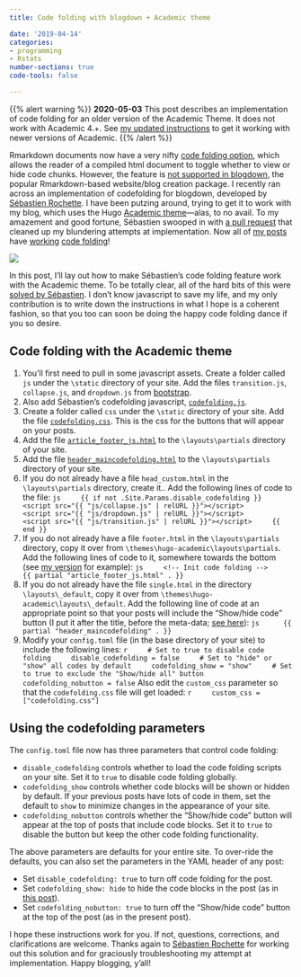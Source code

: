 ```yaml
---
title: Code folding with blogdown + Academic theme

date: '2019-04-14'
categories:
- programming
- Rstats
number-sections: true
code-tools: false

---
```


{{% alert warning %}}
__2020-05-03__ This post describes an implementation of code folding for an older version of the Academic Theme. It does not work with Academic 4.+. See [my updated instructions](/code-folding-update/) to get it working with newer versions of Academic.
{{% /alert %}}

Rmarkdown documents now have a very nifty [code folding option](https://bookdown.org/yihui/rmarkdown/html-document.html#code-folding), which allows the reader of a compiled html document to toggle whether to view or hide code chunks. However, the feature is [not supported in blogdown](https://github.com/rstudio/blogdown/issues/214), the popular Rmarkdown-based website/blog creation package. I recently ran across an implementation of codefolding for blogdown, developed by [Sébastien Rochette](https://statnmap.com/2017-11-13-enable-code-folding-in-bookdown-and-blogdown/). I have been putzing around, trying to get it to work with my blog, which uses the Hugo [Academic theme](https://sourcethemes.com/academic/)---alas, to no avail. To my amazement and good fortune, Sébastien swooped in with [a pull request](https://github.com/jepusto/jepusto.com/pull/9) that cleaned up my blundering attempts at implementation. Now all of [my posts](/package-downloads) have [working](/handmade-clubSandwich) [code folding](/effective-sample-size-aggregation)!

![](https://media.giphy.com/media/mIZ9rPeMKefm0/giphy.gif)

In this post, I'll lay out how to make Sébastien's code folding feature work with the Academic theme. To be totally clear, all of the hard bits of this were [solved by Sébastien](https://statnmap.com/2017-11-13-enable-code-folding-in-bookdown-and-blogdown/). I don't know javascript to save my life, and my only contribution is to write down the instructions in what I hope is a coherent fashion, so that you too can soon be doing the happy code folding dance if you so desire.

## Code folding with the Academic theme

1. You'll first need to pull in some javascript assets. Create a folder called `js` under the `\static` directory of your site. Add the files `transition.js`, `collapse.js`, and `dropdown.js` from [bootstrap](https://github.com/twbs/bootstrap/tree/v3.3.7/js). 
2. Also add Sébastien's codefolding javascript, [`codefolding.js`](https://github.com/jepusto/jepusto.com/blob/master/static/js/codefolding.js).
3. Create a folder called `css` under the `\static` directory of your site. Add the file [`codefolding.css`](https://github.com/jepusto/jepusto.com/blob/master/static/css/codefolding.css). This is the css for the buttons that will appear on your posts. 
4. Add the file [`article_footer_js.html`](https://github.com/jepusto/jepusto.com/blob/master/layouts/partials/article_footer_js.html) to the `\layouts\partials` directory of your site.
5. Add the file [`header_maincodefolding.html`](https://github.com/jepusto/jepusto.com/blob/master/layouts/partials/header_maincodefolding.html) to the `\layouts\partials` directory of your site.
6. If you do not already have a file `head_custom.html` in the `\layouts\partials` directory, create it.. Add the following lines of code to the file:
    ```js
    {{ if not .Site.Params.disable_codefolding }}
      <script src="{{ "js/collapse.js" | relURL }}"></script>
      <script src="{{ "js/dropdown.js" | relURL }}"></script>
      <script src="{{ "js/transition.js" | relURL }}"></script>
    {{ end }}
    ```
7. If you do not already have a file `footer.html` in the `\layouts\partials` directory, copy it over from `\themes\hugo-academic\layouts\partials`. Add the following lines of code to it, somewhere towards the bottom (see [my version](https://github.com/jepusto/jepusto.com/blob/master/layouts/partials/footer.html) for example):
    ```js
    <!-- Init code folding -->
    {{ partial "article_footer_js.html" . }}
    ```
8. If you do not already have the file `single.html` in the directory `\layouts\_default`, copy it over from `\themes\hugo-academic\layouts\_default`. Add the following line of code at an appropriate point so that your posts will include the "Show/hide code" button (I put it after the title, before the meta-data; [see here](https://github.com/jepusto/jepusto.com/blob/master/layouts/_default/single.html)):
    ```js
     {{ partial "header_maincodefolding" . }}
    ```
9. Modify your `config.toml` file (in the base directory of your site) to include the following lines:
    ```r
    # Set to true to disable code folding
    disable_codefolding = false
    # Set to "hide" or "show" all codes by default
    codefolding_show = "show"
    # Set to true to exclude the "Show/hide all" button
    codefolding_nobutton = false
    ```
    Also edit the `custom_css` parameter so that the `codefolding.css` file will get loaded:
    ```r
    custom_css = ["codefolding.css"]
    ```

## Using the codefolding parameters

The `config.toml` file now has three parameters that control code folding:

- `disable_codefolding` controls whether to load the code folding scripts on your site. Set it to `true` to disable code folding globally. 
- `codefolding_show` controls whether code blocks will be shown or hidden by default. If your previous posts have lots of code in them, set the default to `show` to minimize changes in the appearance of your site.
- `codefolding_nobutton` controls whether the "Show/hide code" button will appear at the top of posts that include code blocks. Set it to `true` to disable the button but keep the other code folding functionality. 

The above parameters are defaults for your entire site. To over-ride the defaults, you can also set the parameters in the YAML header of any post: 

- Set `disable_codefolding: true` to turn off code folding for the post.
- Set `codefolding_show: hide` to hide the code blocks in the post (as in [this post](\package-downloads)).
- Set `codefolding_nobutton: true` to turn off the "Show/hide code" button at the top of the post (as in the present post).

I hope these instructions work for you. If not, questions, corrections, and clarifications are welcome. Thanks again to [Sébastien Rochette](https://statnmap.com/) for working out this solution and for graciously troubleshooting my attempt at implementation. Happy blogging, y'all! 

